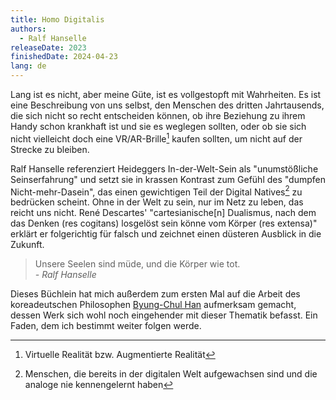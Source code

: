 ```yaml
---
title: Homo Digitalis
authors:
  - Ralf Hanselle
releaseDate: 2023
finishedDate: 2024-04-23
lang: de
---
```



<BookHeading frontmatter={frontmatter} />

Lang ist es nicht, aber meine Güte, ist es vollgestopft mit Wahrheiten. Es ist eine Beschreibung von uns selbst, den Menschen des dritten Jahrtausends, die sich nicht so recht entscheiden können, ob ihre Beziehung zu ihrem Handy schon krankhaft ist und sie es weglegen sollten, oder ob sie sich nicht vielleicht doch eine VR/AR-Brille[^vr-ar] kaufen sollten, um nicht auf der Strecke zu bleiben.

Ralf Hanselle referenziert Heideggers In-der-Welt-Sein als "unumstößliche Seinserfahrung" und setzt sie in krassen Kontrast zum Gefühl des "dumpfen Nicht-mehr-Dasein", das einen gewichtigen Teil der Digital Natives[^digital-natives] zu bedrücken scheint. Ohne in der Welt zu sein, nur im Netz zu leben, das reicht uns nicht. René Descartes' "cartesianische[n] Dualismus, nach dem das Denken (res cogitans) losgelöst sein könne vom Körper (res extensa)" erklärt er folgerichtig für falsch und zeichnet einen düsteren Ausblick in die Zukunft.

<div><p><blockquote>Unsere Seelen sind müde, und die Körper wie tot.<footer><cite>- Ralf Hanselle</cite></footer></blockquote></p></div>

Dieses Büchlein hat mich außerdem zum ersten Mal auf die Arbeit des koreadeutschen Philosophen <a href="http://www.byungchulhan.de/">Byung-Chul Han</a> aufmerksam gemacht, dessen Werk sich wohl noch eingehender mit dieser Thematik befasst. Ein Faden, dem ich bestimmt weiter folgen werde.

[^vr-ar]: Virtuelle Realität bzw. Augmentierte Realität
[^digital-natives]: Menschen, die bereits in der digitalen Welt aufgewachsen sind und die analoge nie kennengelernt haben
